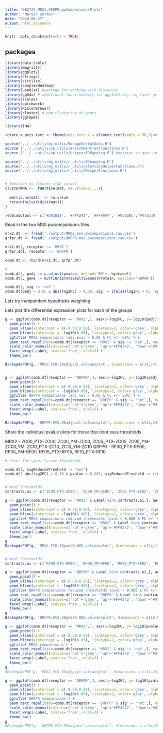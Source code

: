 ```yaml
---
title: "082724_MRX2.QRFPR.pwComparisonsPlots"
author: "Martin Gordon"
date: "2024-08-27"
output: html_document
---
```


```r
knitr::opts_chunk$set(echo = TRUE)
```

## packages

```r
library(data.table)
library(magrittr)
library(ggplot2)
library(stringr)
library(circlize)
library(ComplexHeatmap)
library(usedist) #package for working with distances
library(ggh4x) # additional functionality for ggplot2 obj; eg facet_grid allow x/y axis to vary
library(scales)
library(patchwork)
library(RColorBrewer)
library(cluster) # pam clustering of genes
library(ggrepel)

library(IHW)

rotate.x.axis.text <- theme(axis.text.x = element_text(angle = 90,vjust = 0.5, hjust=1))

source("../../utils/bp_utils/ManageScriptData.R")
source ("../../utils/bp_utils/enrichmentTestFunctions.R")
source ("../../utils/bp_utils/UniprotIDMapping.R") #uniprot to gene id mapping

source("../../utils/mg_utils/r_utils/IDmapping.R")
source("../../utils/mg_utils/r_utils/plottingHelperFunctions.R")
source("../../utils/mg_utils/r_utils/HelperFunctions.R")


# function to cluster w NA values
clusterWNA <-  function(mat, na.value=0,...){
  
  mat[is.na(mat)] <- na.value
  return(hclust(dist(mat)))
}

redbluColpal <- c('#D01B1B', '#FF4242', '#FFFFFF', '#95D2EC','#47abd8')
```

Read in the two MSS pwcomparisons files 

```r
mrx2.dt  <- fread('./output/MRX2.mss.pwcomparisons.raw.csv')
qrfpr.dt <- fread('./output/QRFPR.mss.pwcomparisons.raw.csv')

mrx2.dt[, receptor := 'MRX2']
qrfpr.dt[, receptor := 'QRFPR']

comb.dt <- rbind(mrx2.dt, qrfpr.dt)

# 
comb.dt[, padj := p.adjust(pvalue, method='BH'), by=Label]
comb.dt[, gene := multiUniprots2multiGenes(Protein, species='HUMAN')]

comb.dt[, sig := 'not']
comb.dt[padj < 0.05 & abs(log2FC) > 0.58, sig := ifelse(log2FC > 0, 'up', 'down')]
```

Lets try independent hypothesis weighting 


Lets plot the differential expression plots for each of the groups
```r
g <- ggplot(comb.dt[receptor == 'MRX2',], aes(x=log2FC, y=-log10(padj), color=sig, label=gene)) +
  geom_point() +
  geom_vline(xintercept = c(-0.58,0.58), linetype=2, color='grey', alpha=0.5) +
  geom_hline(yintercept = -log10(0.05), linetype=2, color='grey', alpha=0.5) +
  ggtitle('MRX2 comparisons (adj.pval < 0.05 & FC +/- 50%)') +
  geom_text_repel(data=comb.dt[receptor == 'MRX2' & sig != 'not',], max.iter = 1000, max.overlaps = 20, size=2.5, segment.alpha=0.3,segment.color='black') +
  scale_color_manual(values=c('not'='grey', 'up'='#FF4242', 'down'="#47abd8")) +
  facet_wrap(~Label, scales='free', ncol=3) +
  theme_bw()

BackupAsPDF(g, 'MRX2.FC0.58adjpval.volcanoplot', dimensions = c(14,24))


g <- ggplot(comb.dt[receptor == 'QRFPR',], aes(x=log2FC, y=-log10(padj), color=sig, label=gene)) +
  geom_point() +
  geom_vline(xintercept = c(-0.58,0.58), linetype=2, color='grey', alpha=0.5) +
  geom_hline(yintercept = -log10(0.05), linetype=2, color='grey', alpha=0.5) +
  ggtitle('QRFPR comparisons (adj.val < 0.05 & FC +/- 50%)') +
  geom_text_repel(data=comb.dt[receptor == 'QRFPR' & sig != 'not',], max.iter = 1000, max.overlaps = 20, size=2.5, segment.alpha=0.3,segment.color='black') +
  scale_color_manual(values=c('not'='grey', 'up'='#FF4242', 'down'="#47abd8")) +
  facet_wrap(~Label, scales='free', ncol=3) +
  theme_bw()

BackupAsPDF(g, 'QRFPR.FC0.58adjpval.volcanoplot', dimensions = c(14,24))
```
Share the individual pvalue plots for those that dont pass thresholds

MRX2 - ZC00_PTX-ZC00, ZC00_YM-ZC00, ZC05_PTX-ZC05, ZC05_YM-ZC00_YM, ZC10_PTX-ZC10, ZC10_YM-ZC10
QRFPR - RF00_PTX-RF00, RF00_YM-RF00, RF05_PTX-RF05, RF10_PTX-RF10

```r
# reset the significance thresholds

comb.dt[, sigReducedTreshold := 'not']
comb.dt[ abs(log2FC) > 0.58 & pvalue < 0.005, sigReducedTreshold := ifelse(log2FC > 0, 'up', 'down')]


# mrx2 thresholds 
contrasts.oi <- c('ZC00_PTX-ZC00', 'ZC00_YM-ZC00', 'ZC05_PTX-ZC05', 'ZC05_YM-ZC00_YM', 'ZC10_PTX-ZC10', 'ZC10_YM-ZC10')

g <- ggplot(comb.dt[receptor == 'MRX2' & Label %in% contrasts.oi,], aes(x=log2FC, y=-log10(pvalue), color=sigReducedTreshold, label=gene)) +
  geom_point() +
  geom_vline(xintercept = c(-0.58,0.58), linetype=2, color='grey', alpha=0.5) +
  geom_hline(yintercept = -log10(0.005), linetype=2, color='grey', alpha=0.5) +
  ggtitle('MRX2 comparisons reduced thresholds (pval < 0.005 & FC +/- 50%)') +
  geom_text_repel(data=comb.dt[receptor == 'MRX2' & Label %in% contrasts.oi & sigReducedTreshold != 'not',], max.iter = 1000, max.overlaps = 20, size=2.5, segment.alpha=0.3,segment.color='black') +
  scale_color_manual(values=c('not'='grey', 'up'='#FF4242', 'down'="#47abd8")) +
  facet_wrap(~Label, scales='free', ncol=3) +
  theme_bw()
g
BackupAsPDF(g, 'MRX2.FC0.58pval0.005.volcanoplot', dimensions = c(14,11))


# mrx2 thresholds 
contrasts.oi <- c('RF00_PTX-RF00', 'RF00_YM-RF00', 'RF05_PTX-RF05', 'RF10_PTX-RF10')

g <- ggplot(comb.dt[receptor == 'QRFPR' & Label %in% contrasts.oi,], aes(x=log2FC, y=-log10(pvalue), color=sigReducedTreshold, label=gene)) +
  geom_point() +
  geom_vline(xintercept = c(-0.58,0.58), linetype=2, color='grey', alpha=0.5) +
  geom_hline(yintercept = -log10(0.005), linetype=2, color='grey', alpha=0.5) +
  ggtitle('QRFPR comparisons reduced thresholds (pval < 0.005 & FC +/- 50%)') +
  geom_text_repel(data=comb.dt[receptor == 'QRFPR' & Label %in% contrasts.oi & sigReducedTreshold != 'not',], max.iter = 1000, max.overlaps = 20, size=2.5, segment.alpha=0.3,segment.color='black') +
  scale_color_manual(values=c('not'='grey', 'up'='#FF4242', 'down'="#47abd8")) +
  facet_wrap(~Label, scales='free', ncol=2) +
  theme_bw()
g
BackupAsPDF(g, 'QRFPR.FC0.58pval0.005.volcanoplot', dimensions = c(10,9))
```

```r
g <- ggplot(comb.dt[receptor == 'MRX2',], aes(x=log2FC, y=-log10(pvalue), color=sig, label=gene)) +
  geom_point() +
  geom_vline(xintercept = c(-0.58,0.58), linetype=2, color='grey', alpha=0.5) +
  geom_hline(yintercept = -log10(0.05), linetype=2, color='grey', alpha=0.5) +
  ggtitle('MRX2 comparisons') +
  geom_text_repel(data=comb.dt[receptor == 'MRX2' & sig != 'not',], max.iter = 1000, max.overlaps = 20, size=2.5, segment.alpha=0.3,segment.color='black') +
  scale_color_manual(values=c('not'='grey', 'up'='#FF4242', 'down'="#47abd8")) +
  facet_wrap(~Label, scales='free', ncol=3) +
  theme_bw()
g
#BackupAsPDF(g, 'MRX2.FC0.58adjpval.volcanoplot', dimensions = c(14,24))

g <- ggplot(comb.dt[receptor == 'QRFPR',], aes(x=log2FC, y=-log10(pvalue), color=sig, label=gene)) +
  geom_point() +
  geom_vline(xintercept = c(-0.58,0.58), linetype=2, color='grey', alpha=0.5) +
  geom_hline(yintercept = -log10(0.05), linetype=2, color='grey', alpha=0.5) +
  ggtitle('QRFPR comparisons') +
  geom_text_repel(data=comb.dt[receptor == 'QRFPR' & sig != 'not',], max.iter = 1000, max.overlaps = 20, size=2.5, segment.alpha=0.3,segment.color='black') +
  scale_color_manual(values=c('not'='grey', 'up'='#FF4242', 'down'="#47abd8")) +
  facet_wrap(~Label, scales='free', ncol=3) +
  theme_bw()
g
#BackupAsPDF(g, 'QRFPR.FC0.58adjpval.volcanoplot', dimensions = c(14,24))
```


